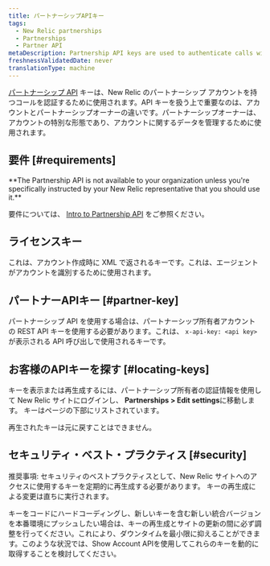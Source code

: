 ```yaml
---
title: パートナーシップAPIキー
tags:
  - New Relic partnerships
  - Partnerships
  - Partner API
metaDescription: Partnership API keys are used to authenticate calls with partnership accounts in New Relic.
freshnessValidatedDate: never
translationType: machine
---
```


[パートナーシップ API](/docs/new-relic-partnerships/partner-integration-guide/partner-account-maintenance/partner-api/) キーは、New Relic のパートナーシップ アカウントを持つコールを認証するために使用されます。API キーを扱う上で重要なのは、アカウントとパートナーシップオーナーの違いです。パートナーシップオーナーは、アカウントの特別な形態であり、アカウントに関するデータを管理するために使用されます。

## 要件 [#requirements]

<DNT>
  **The Partnership API is not available to your organization unless you're specifically instructed by your New Relic representative that you should use it.**
</DNT>

要件については、 [Intro to Partnership API](/docs/new-relic-partnerships/partner-integration-guide/partner-account-maintenance/partner-api/) をご参照ください。

## ライセンスキー

これは、アカウント作成時に XML で返されるキーです。これは、エージェントがアカウントを識別するために使用されます。

## パートナーAPIキー [#partner-key]

パートナーシップ API を使用する場合は、パートナーシップ所有者アカウントの REST API キーを使用する必要があります。これは、 `x-api-key: <api key>`が表示される API 呼び出しで使用されるキーです。

## お客様のAPIキーを探す [#locating-keys]

キーを表示または再生成するには、パートナーシップ所有者の認証情報を使用して New Relic サイトにログインし、 <DNT>**Partnerships > Edit settings**</DNT>に移動します。 キーはページの下部にリストされています。

<Callout variant="caution">
  再生されたキーは元に戻すことはできません。
</Callout>

## セキュリティ・ベスト・プラクティス [#security]

推奨事項: セキュリティのベストプラクティスとして、New Relic サイトへのアクセスに使用するキーを定期的に再生成する必要があります。 キーの再生成による変更は直ちに実行されます。

キーをコードにハードコーディングし、新しいキーを含む新しい統合バージョンを本番環境にプッシュしたい場合は、キーの再生成とサイトの更新の間に必ず調整を行ってください。これにより、ダウンタイムを最小限に抑えることができます。このような状況では、Show Account APIを使用してこれらのキーを動的に取得することを検討してください。
